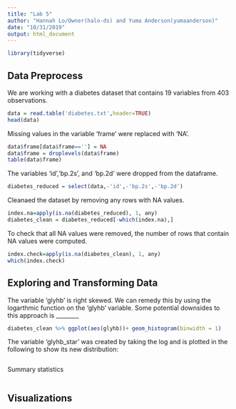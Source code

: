 ```yaml
---
title: "Lab 5"
author: "Hannah Lo/Owner(halo-ds) and Yuma Anderson(yumaanderson)"
date: "10/31/2019"
output: html_document
---
```


```r
library(tidyverse)
```

## Data Preprocess

We are working with a diabetes dataset that contains 19 variables from 403 observations. 
```r
data = read.table('diabetes.txt',header=TRUE)
head(data)
```

Missing values in the variable 'frame' were replaced with 'NA'.
```r
data$frame[data$frame==''] = NA
data$frame = droplevels(data$frame)
table(data$frame)
```

The variables 'id','bp.2s', and 'bp.2d' were dropped from the dataframe. 
```r
diabetes_reduced = select(data,-'id',-'bp.2s',-'bp.2d')
```

Cleanaed the dataset by removing any rows with NA values. 
```r
index.na=apply(is.na(diabetes_reduced), 1, any)
diabetes_clean = diabetes_reduced[-which(index.na),]
```

To check that all NA values were removed, the number of rows that contain NA values were computed. 
```r
index.check=apply(is.na(diabetes_clean), 1, any)
which(index.check)
```

## Exploring and Transforming Data

The variable 'glyhb' is right skewed. We can remedy this by using the logarthmic function on the 'glyhb' variable. Some potential downsides to this approach is ________
```r
diabetes_clean %>% ggplot(aes(glyhb))+ geom_histogram(binwidth = 1)
```

The variable 'glyhb_star' was created by taking the log and is plotted in the following to show its new distribution: 
```r

```

Summary statistics 
```r

```

## Visualizations 

